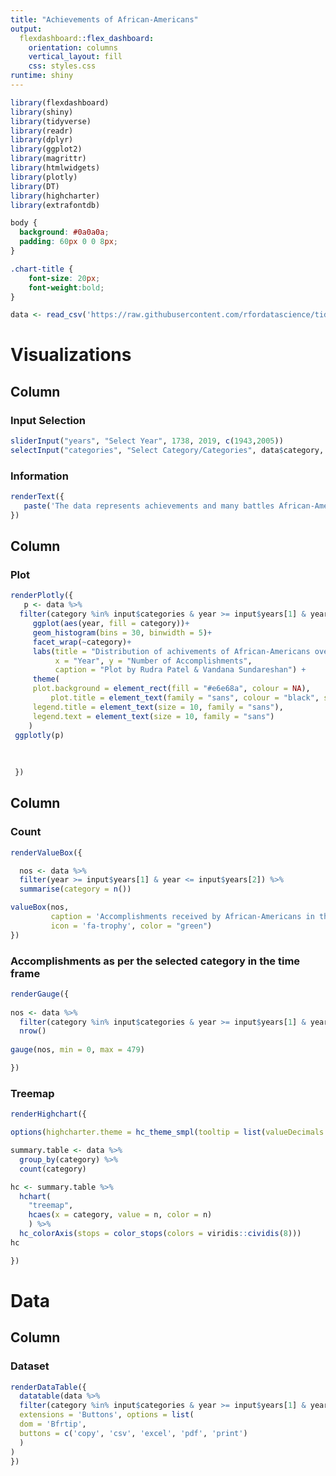 ---
title: "Achievements of African-Americans"
output: 
  flexdashboard::flex_dashboard:
    orientation: columns
    vertical_layout: fill
    css: styles.css
runtime: shiny
---

```{r setup, include=FALSE}
library(flexdashboard)
library(shiny)
library(tidyverse)
library(readr)
library(dplyr)
library(ggplot2)
library(magrittr)
library(htmlwidgets)
library(plotly)
library(DT)
library(highcharter)
library(extrafontdb)
```



```{css my-content, echo = FALSE}

body {
  background: #0a0a0a;
  padding: 60px 0 0 8px; 
}

.chart-title {
    font-size: 20px;
    font-weight:bold;
}
```


```{r}
data <- read_csv('https://raw.githubusercontent.com/rfordatascience/tidytuesday/master/data/2020/2020-06-09/firsts.csv')

```


Visualizations
=======================================================================
Column {data-width=200}
-----------------------------------------------------------------------

### Input Selection

```{r .sidebar}
sliderInput("years", "Select Year", 1738, 2019, c(1943,2005))
selectInput("categories", "Select Category/Categories", data$category, multiple = TRUE, selected = "Military")

```

### Information

```{r}
renderText({
   paste('The data represents achievements and many battles African-Americans faced against racism across their lives. This is in emphasis that Black Lives Matter and the data focuses on a celebration of these lives.')
})
```
 


Column {data-width=500}
-----------------------------------------------------------------------

### Plot
```{r}
renderPlotly({
   p <- data %>%
  filter(category %in% input$categories & year >= input$years[1] & year <= input$years[2]) %>%
     ggplot(aes(year, fill = category))+
     geom_histogram(bins = 30, binwidth = 5)+
     facet_wrap(~category)+
     labs(title = "Distribution of achivements of African-Americans over time",
          x = "Year", y = "Number of Accomplishments",
          caption = "Plot by Rudra Patel & Vandana Sundareshan") +
     theme(
     plot.background = element_rect(fill = "#e6e68a", colour = NA),
 		 plot.title = element_text(family = "sans", colour = "black", size = 20, hjust = 0, lineheight = 1),
     legend.title = element_text(size = 10, family = "sans"),
     legend.text = element_text(size = 10, family = "sans")
 	)
 ggplotly(p)
 
 
 
 })
```


Column {data-width=200}
-----------------------------------------------------------------------
### Count
```{r}
renderValueBox({

  nos <- data %>%
  filter(year >= input$years[1] & year <= input$years[2]) %>%
  summarise(category = n())

valueBox(nos,
         caption = 'Accomplishments received by African-Americans in the selected time frame.',
         icon = 'fa-trophy', color = "green")
})
```


### Accomplishments as per the selected category in the time frame
```{r}
renderGauge({
 
nos <- data %>%
  filter(category %in% input$categories & year >= input$years[1] & year <= input$years[2]) %>%
  nrow()
 
gauge(nos, min = 0, max = 479)

})
```


### Treemap
```{r}
renderHighchart({

options(highcharter.theme = hc_theme_smpl(tooltip = list(valueDecimals = 0)))

summary.table <- data %>% 
  group_by(category) %>% 
  count(category) 

hc <- summary.table %>%
  hchart(
    "treemap", 
    hcaes(x = category, value = n, color = n)
    ) %>%
  hc_colorAxis(stops = color_stops(colors = viridis::cividis(8)))
hc

})
```

Data
========================================================================

Column {data-width=800}
-----------------------------------------------------------------------

### Dataset

```{r}
renderDataTable({
  datatable(data %>%
  filter(category %in% input$categories & year >= input$years[1] & year <= input$years[2]), rownames = FALSE,
  extensions = 'Buttons', options = list(
  dom = 'Bfrtip',
  buttons = c('copy', 'csv', 'excel', 'pdf', 'print')
  )
)
})
```


